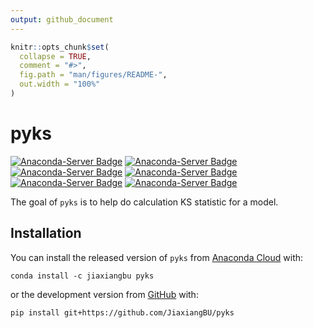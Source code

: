 ```yaml
---
output: github_document
---
```


<!-- README.md is generated from README.Rmd. Please edit that file -->

```r
knitr::opts_chunk$set(
  collapse = TRUE,
  comment = "#>",
  fig.path = "man/figures/README-",
  out.width = "100%"
)
```
# pyks

<!-- badges: start -->
[![Anaconda-Server Badge](https://anaconda.org/jiaxiangbu/pyks/badges/version.svg)](https://anaconda.org/jiaxiangbu/pyks)
[![Anaconda-Server Badge](https://anaconda.org/jiaxiangbu/pyks/badges/latest_release_date.svg)](https://anaconda.org/jiaxiangbu/pyks)
[![Anaconda-Server Badge](https://anaconda.org/jiaxiangbu/pyks/badges/platforms.svg)](https://anaconda.org/jiaxiangbu/pyks)
[![Anaconda-Server Badge](https://anaconda.org/jiaxiangbu/pyks/badges/license.svg)](https://anaconda.org/jiaxiangbu/pyks)
[![Anaconda-Server Badge](https://anaconda.org/jiaxiangbu/pyks/badges/downloads.svg)](https://anaconda.org/jiaxiangbu/pyks)
[![Anaconda-Server Badge](https://anaconda.org/jiaxiangbu/pyks/badges/installer/conda.svg)](https://conda.anaconda.org/jiaxiangbu)
<!-- badges: end -->

The goal of `pyks` is to help do calculation KS statistic for a model.

## Installation

You can install the released version of `pyks` from [Anaconda Cloud](https://anaconda.org/JiaxiangBU/pyks) with:

```conda
conda install -c jiaxiangbu pyks 
```

or the development version from [GitHub](https://github.com/) with:

```conda
pip install git+https://github.com/JiaxiangBU/pyks
```
